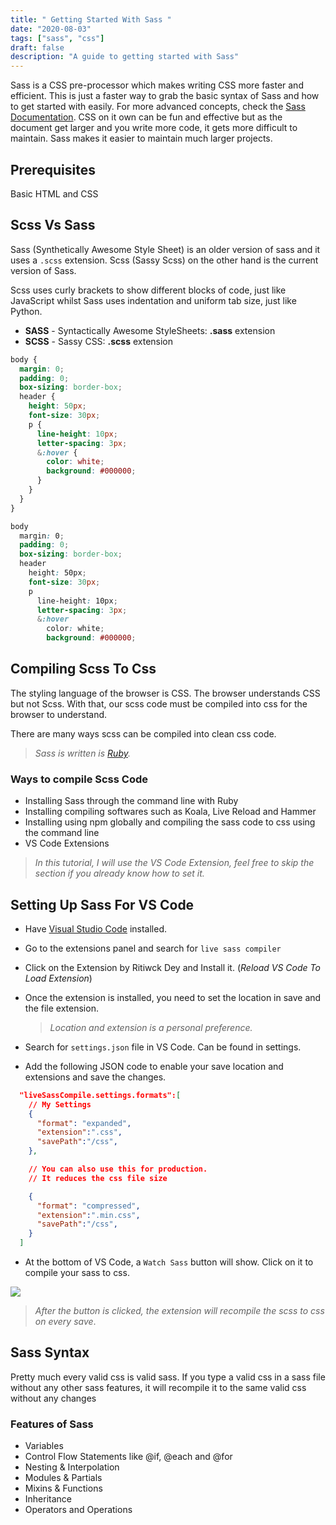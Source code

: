 ```yaml
---
title: " Getting Started With Sass "
date: "2020-08-03"
tags: ["sass", "css"]
draft: false
description: "A guide to getting started with Sass"
---
```


Sass is a CSS pre-processor which makes writing CSS more faster and efficient. This is just a faster
way to grab the basic syntax of Sass and how to get started with easily. For more advanced concepts,
check the [Sass Documentation](http://sass-lang.com). CSS on it own can be fun and effective but as the
document get larger and you write more code, it gets more difficult to maintain. Sass makes it easier
to maintain much larger projects.

## Prerequisites

Basic HTML and CSS

## Scss Vs Sass

Sass (Synthetically Awesome Style Sheet) is an older version of sass and it uses a `.scss` extension.
Scss (Sassy Scss) on the other hand is the current version of Sass.

Scss uses curly brackets to show different blocks of code, just like JavaScript whilst Sass uses indentation and uniform tab size, just like Python.

-   **SASS** - Syntactically Awesome StyleSheets: **.sass** extension
-   **SCSS** - Sassy CSS: **.scss** extension

```scss:style-bracket.scss
body {
  margin: 0;
  padding: 0;
  box-sizing: border-box;
  header {
    height: 50px;
    font-size: 30px;
    p {
      line-height: 10px;
      letter-spacing: 3px;
      &:hover {
        color: white;
        background: #000000;
      }
    }
  }
}
```

```scss:style-indent.scss
body
  margin: 0;
  padding: 0;
  box-sizing: border-box;
  header
    height: 50px;
    font-size: 30px;
    p
      line-height: 10px;
      letter-spacing: 3px;
      &:hover
        color: white;
        background: #000000;

```

## Compiling Scss To Css

The styling language of the browser is CSS. The browser understands CSS but not Scss. With that, our scss code must be compiled into css for the browser to understand.

There are many ways scss can be compiled into clean css code.

> _Sass is written is [Ruby](https://www.ruby-lang.org/en/)._

### Ways to compile Scss Code

-   Installing Sass through the command line with Ruby
-   Installing compiling softwares such as Koala, Live Reload and Hammer
-   Installing using npm globally and compiling the sass code to css using the command line
-   VS Code Extensions

> _In this tutorial, I will use the VS Code Extension, feel free to skip the section if you already know how to set it._

## Setting Up Sass For VS Code

-   Have [Visual Studio Code](http://code.visualstudio.com) installed.
-   Go to the extensions panel and search for `live sass compiler`
-   Click on the Extension by Ritiwck Dey and Install it. (_Reload VS Code To Load Extension_)
-   Once the extension is installed, you need to set the location in save and the file extension.

    > _Location and extension is a personal preference._

-   Search for `settings.json` file in VS Code. Can be found in settings.
-   Add the following JSON code to enable your save location and extensions and save the changes.

```json
  "liveSassCompile.settings.formats":[
    // My Settings
    {
      "format": "expanded",
      "extension":".css",
      "savePath":"/css",
    },

    // You can also use this for production.
    // It reduces the css file size

    {
      "format": "compressed",
      "extension":".min.css",
      "savePath":"/css",
    }
  ]
```

-   At the bottom of VS Code, a `Watch Sass` button will show. Click on it to compile your sass to css.

<img src="https://ephraimduncan.github.io/assets/img/posts/watch-sass.png" align="center" />

> _After the button is clicked, the extension will recompile the scss to css on every save_.

## Sass Syntax

Pretty much every valid css is valid sass. If you type a valid css in a sass file without any other sass features, it will recompile it to the same valid css without any changes

### Features of Sass

-   Variables
-   Control Flow Statements like @if, @each and @for
-   Nesting & Interpolation
-   Modules & Partials
-   Mixins & Functions
-   Inheritance
-   Operators and Operations
